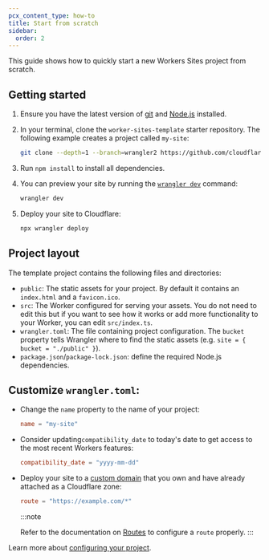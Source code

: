 ```yaml
---
pcx_content_type: how-to
title: Start from scratch
sidebar:
  order: 2
---
```



<Render file="workers_sites" />

This guide shows how to quickly start a new Workers Sites project from scratch.

## Getting started

1. Ensure you have the latest version of [git](https://git-scm.com/downloads) and [Node.js](https://nodejs.org/en/download/) installed.

2. In your terminal, clone the `worker-sites-template` starter repository.
   The following example creates a project called `my-site`:

   ```sh
   git clone --depth=1 --branch=wrangler2 https://github.com/cloudflare/worker-sites-template my-site
   ```

3. Run `npm install` to install all dependencies.

4. You can preview your site by running the [`wrangler dev`](/workers/wrangler/commands/#dev) command:

   ```sh
   wrangler dev
   ```

5. Deploy your site to Cloudflare:

   ```sh
   npx wrangler deploy
   ```

## Project layout

The template project contains the following files and directories:

- `public`: The static assets for your project. By default it contains an `index.html` and a `favicon.ico`.
- `src`: The Worker configured for serving your assets. You do not need to edit this but if you want to see how it works or add more functionality to your Worker, you can edit `src/index.ts`.
- `wrangler.toml`: The file containing project configuration.
  The `bucket` property tells Wrangler where to find the static assets (e.g. `site = { bucket = "./public" }`).
- `package.json`/`package-lock.json`: define the required Node.js dependencies.

## Customize `wrangler.toml`:

- Change the `name` property to the name of your project:


  <WranglerConfig>

  ```toml
  name = "my-site"
  ```

  </WranglerConfig>

- Consider updating`compatibility_date` to today's date to get access to the most recent Workers features:



  <WranglerConfig>

  ```toml
  compatibility_date = "yyyy-mm-dd"
  ```

  </WranglerConfig>

- Deploy your site to a [custom domain](/workers/configuration/routing/custom-domains/) that you own and have already attached as a Cloudflare zone:



  <WranglerConfig>

  ```toml
  route = "https://example.com/*"
  ```

  </WranglerConfig>

  :::note

  Refer to the documentation on [Routes](/workers/configuration/routing/routes/) to configure a `route` properly.
  :::

Learn more about [configuring your project](/workers/wrangler/configuration/).
